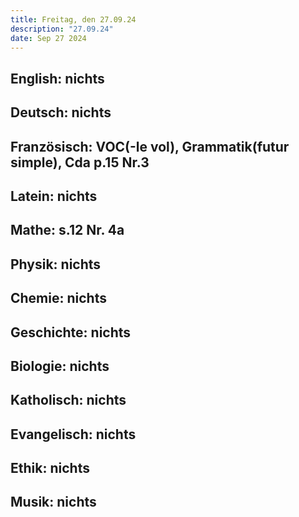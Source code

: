 ```yaml
---
title: Freitag, den 27.09.24
description: "27.09.24"
date: Sep 27 2024
---
```


## English: nichts
## Deutsch: nichts
## Französisch: VOC(-le vol), Grammatik(futur simple), Cda p.15 Nr.3
## Latein: nichts
## Mathe: s.12 Nr. 4a
## Physik: nichts
## Chemie: nichts
## Geschichte: nichts
## Biologie: nichts
## Katholisch: nichts
## Evangelisch: nichts
## Ethik: nichts
## Musik: nichts